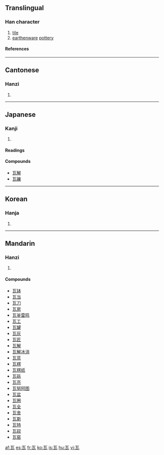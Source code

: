 ==Translingual==
===Han character===
{{Han char|rn=98|rad=瓦|as=00|sn=5|four=1071<sub>7</sub>|canj=一女弓戈 (MVNI)}}
# [[tile]]
# [[earthenware]] [[pottery]]
====References====
{{Han ref|kx=0747.360|dkj=21438|dj=1156.050|hdz=21421.030|uh=74E6|ud=29926|bh=A5CB|bd=42443}}

----
==Cantonese==
===Hanzi===
{{yue-hanzi|jyut=|y=nga5}}
# {{defn|Cantonese}}

----
==Japanese==
===Kanji===
{{ja-kanji|grade=|rs=瓦00}}
# {{defn|Japanese}} 
====Readings====
{{ja-readings|on=[[が]] (ga)|kun=[[かわら]] (kawara), [[グラム]] (guramu)}}

====Compounds====
*[[瓦解]]
*[[瓦礫]]

----
==Korean==
===Hanja===
{{ko-hanja|hangeul=와|eumhun=|rv=wa|mr=wa|y=wa}}
# {{defn|Korean}}

----
==Mandarin==
===Hanzi===
{{cmn-hanzi|pin=[[wǎ]] (wa3), [[wà]] (wa4)|wg=wa<sup>3</sup>, wa<sup>4</sup>}}
# {{defn|Mandarin}}

====Compounds====
*[[瓦钵]]
*[[瓦当]]
*[[瓦刀]]
*[[瓦房]]
*[[瓦釜雷鸣]]
*[[瓦工]]
*[[瓦罐]]
*[[瓦灰]]
*[[瓦匠]]
*[[瓦解]]
*[[瓦解冰消]]
*[[瓦蓝]]
*[[瓦楞]]
*[[瓦楞纸]]
*[[瓦砾]]
*[[瓦亮]]
*[[瓦努阿图]]
*[[瓦盆]]
*[[瓦圈]]
*[[瓦全]]
*[[瓦舍]]
*[[瓦斯]]
*[[瓦特]]
*[[瓦砚]]
*[[瓦窑]]

[[af:瓦]]
[[es:瓦]]
[[fr:瓦]]
[[ko:瓦]]
[[is:瓦]]
[[hu:瓦]]
[[vi:瓦]]